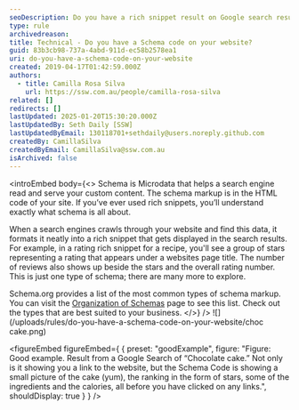 ```yaml
---
seoDescription: Do you have a rich snippet result on Google search results?
type: rule
archivedreason:
title: Technical - Do you have a Schema code on your website?
guid: 83b3cb98-737a-4abd-911d-ec58b2578ea1
uri: do-you-have-a-schema-code-on-your-website
created: 2019-04-17T01:42:59.000Z
authors:
  - title: Camilla Rosa Silva
    url: https://ssw.com.au/people/camilla-rosa-silva
related: []
redirects: []
lastUpdated: 2025-01-20T15:30:20.000Z
lastUpdatedBy: Seth Daily [SSW]
lastUpdatedByEmail: 130118701+sethdaily@users.noreply.github.com
createdBy: CamillaSilva
createdByEmail: CamillaSilva@ssw.com.au
isArchived: false
---
```


<introEmbed
  body={<>
Schema is Microdata that helps a search engine read and serve your custom content. The schema markup is in the HTML code of your site. If you’ve ever used rich snippets, you’ll understand exactly what schema is all about.

When a search engines crawls through your website and find this data, it formats it neatly into a rich snippet that gets displayed in the search results. For example, in a rating rich snippet for a recipe, you'll see a group of stars representing a rating that appears under a websites page title. The number of reviews also shows up beside the stars and the overall rating number. This is just one type of schema; there are many more to explore.

Schema.org provides a list of the most common types of schema markup. You can visit the [Organization of Schemas](https://schema.org/docs/schemas.html) page to see this list. Check out the types that are best suited to your business.
  </>}
/>
![](/uploads/rules/do-you-have-a-schema-code-on-your-website/choc cake.png)

<figureEmbed figureEmbed={ {
  preset: "goodExample",
  figure: "Figure: Good example. Result from a Google Search of “Chocolate cake.” Not only is it showing you a link to the website, but the Schema Code is showing a small picture of the cake (yum), the ranking in the form of stars, some of the ingredients and the calories, all before you have clicked on any links.",
  shouldDisplay: true
} } />
